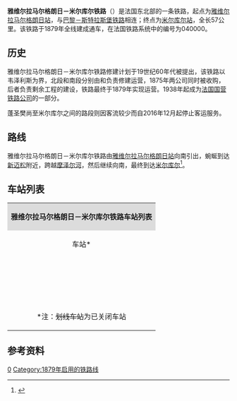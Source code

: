 {{Infobox rail system-route
|collapsed=no
|box_width=
|rail_name=雅维尔拉马尔格朗日－米尔库尔铁路<br>{{lang|fr|Ligne de Jarville-la-Malgrange à Mirecourt}}
|banner_color=
|sec_banner_color=
|logo_filename=
|image_width=
|logo_bgcolor=
|logo_note=
|image =RFN 040 000.png
|imagesize=
|caption=雅维尔拉马尔格朗日－米尔库尔铁路线路图
|system_map=
|mapimage_width=
|map_bgcolor=
|locale={{FRA}}
|service_type=
|start=[[雅维尔拉马尔格朗日站|雅维尔拉马尔格朗日站]]、[[米尔库尔站|米尔库尔站]]
|begin_operation=1879年
|end_operation=
|operation_note=
|system_length=57km
|length_in_operation=57km
|total_length=
|status=使用中<small>（雅维尔拉马尔格朗日至蓬圣樊尚段）</small><br>仅供货运<small>（蓬圣樊尚至米尔库尔段）</small>
|line_title=线路
|lines=[[复线铁路|复线铁路]]<small>（雅维尔拉马尔格朗日至韦泽利斯段）</small><br>[[单线铁路|单线铁路]]<small>（韦泽利斯至米尔库尔段）</small>
|stations=
|route_title=线路
|main_route=
|secondary_route=
|branch_route=
|standard=
|main_stations=[[雅维尔拉马尔格朗日站|雅维尔拉马尔格朗日站]]、[[蓬圣樊尚站|蓬圣樊尚站]]、[[米尔库尔站|米尔库尔站]]
|ridership=
|fleet_size=
|max_speed= 
|track_gauge=
|distance_between_mainlines=
|min_radius=
|max_grade=
|block_signal=
|electrified=
|depot=
|operator={{法国交通数据|sncf}}
|franchise=
|hq=
|key_person=
|website=
|route_map=
}}

'''雅维尔拉马尔格朗日－米尔库尔铁路'''（{{lang-fr|Ligne de Jarville-la-Malgrange à Mirecourt}}）是法国东北部的一条铁路，起点为[[雅维尔拉马尔格朗日站|雅维尔拉马尔格朗日站]]，与[[巴黎－斯特拉斯堡铁路|巴黎－斯特拉斯堡铁路]]相连；终点为[[米尔库尔站|米尔库尔站]]，全长57公里。该铁路于1879年全线建成通车，在法国铁路系统中的编号为040000。

==历史==

雅维尔拉马尔格朗日－米尔库尔铁路修建计划于19世纪60年代被提出，该铁路以韦泽利斯为界，北段和南段分别由{{link-fr|南锡-韦泽利斯铁路公司|Compagnie des chemins de fer de Nancy à Vézelise}}和{{link-fr|韦泽利斯-米尔库尔铁路公司|Société du chemin de fer de Vézelise à Mirecourt}}负责修建运营，1875年两公司同时被{{link-fr|法国东部铁路公司|Compagnie des chemins de fer de l'Est}}收购，后者负责剩余工程的建设，铁路最终于1879年实现运营。1938年起成为[[法国国营铁路公司|法国国营铁路公司]]的一部分。

蓬圣樊尚至米尔库尔之间的路段则因客流较少而自2016年12月起停止客运服务。

==路线==
雅维尔拉马尔格朗日－米尔库尔铁路由[[雅维尔拉马尔格朗日站|雅维尔拉马尔格朗日站]]向南引出，蜿蜒到达[[讷沃迈松|新迈松]]附近，跨越[[摩泽尔河|摩泽尔河]]，然后继续向南，最终到达[[米尔库尔|米尔库尔]]<ref name="geo">{{Cite web|url=https://www.geoportail.gouv.fr/carte|title=Carte|accessdate=2021-03-15|author=Géoportail|language=fr|publisher=Géoportail|archive-url=https://web.archive.org/web/20170129154129/https://www.geoportail.gouv.fr/carte/|archive-date=2017-01-29|dead-url=no}}</ref>。

==车站列表==
{| class="wikitable mw-collapsible " style="margin:1em auto 1em auto; font-size:smaller"
|colspan="5" align="center" style="background:#DCDCDC"|'''雅维尔拉马尔格朗日－米尔库尔铁路车站列表'''
|-
!align="center" |车站*
!align="center" |公里数
!align="center" |交汇路线
!align="center" |本线停靠车种
!align="center" |可换乘交通
|-
|align="center" rowspan=2|{{Arret|Jarville-la-Malgrange|[[雅维尔拉马尔格朗日站|雅维尔拉马尔格朗日站]]}}
|0
|[[巴黎－斯特拉斯堡铁路|巴黎－斯特拉斯堡铁路]]<small>（[[巴黎东站|巴黎]]/[[南锡城站|南锡]]方向）</small>↑<br>[[巴黎－斯特拉斯堡铁路|巴黎－斯特拉斯堡铁路]]<small>（[[斯特拉斯堡城站|斯特拉斯堡]]方向）</small>↘
|
|
|-
|0.227
|
|align="center"|{{法国交通数据|ter|ges}}
|{{法国交通数据/城市公共交通|南锡}}
|-
|align="center" rowspan=2|{{Arret|Houdemont|[[乌德蒙站|乌德蒙站]]}}
|0.687
|<s>[[尚皮尼厄勒－乌德蒙铁路|尚皮尼厄勒－乌德蒙铁路]]<small>（[[尚皮尼厄勒站|尚皮尼厄勒]]方向）</small>↗</s>
|
|
|-
|4.166
|
|align="center"|{{法国交通数据|ter|ges}}
|{{法国交通数据/城市公共交通|南锡}}
|-
|align="center"|{{Arret|Ludres|[[吕德尔站|吕德尔站]]}}
|7.155
|
|align="center"|{{法国交通数据|ter|ges}}
|{{法国交通数据/城市公共交通|南锡}}
|-
|align="center"|{{Arret|Messein|[[梅桑站|梅桑站]]}}
|9.962
|
|align="center"|{{法国交通数据|ter|ges}}
|
|-
|align="center"|{{Arret|Neuves-Maisons|[[新迈松站|新迈松站]]}}
|12.159
|[[图勒－罗西耶尔欧萨利讷铁路|图勒－罗西耶尔欧萨利讷铁路]]<small>（罗西耶尔欧萨利讷方向）</small>↗<br>[[图勒－罗西耶尔欧萨利讷铁路|图勒－罗西耶尔欧萨利讷铁路]]<small>（图勒方向）</small>↙
|align="center"|{{法国交通数据|ter|ges}}
|{{法国交通数据|car|54}}
|-
|align="center"|{{Arret|Pont-Saint-Vincent|[[蓬圣樊尚站|蓬圣樊尚站]]}}
|13.751
|
|align="center"|{{法国交通数据|ter|ges}}
|{{法国交通数据|car|54}}
|-
|align="center"|{{Arret|<s>Bainville-sur-Madon|马东河畔班维尔站</s>}}
|15.643
|
|
|
|-
|align="center"|{{Arret|<s>Pulligny - Autrey|皮利尼-欧特雷站</s>}}
|22.369
|
|
|
|-
|align="center"|{{Arret|<s>Ceintrey|[[桑特雷_(默尔特-摩泽尔省)#交通|桑特雷站]]</s>}}
|24.728
|
|
|
|-
|align="center"|{{Arret|<s>Tantonville|唐通维尔站</s>}}
|30.021
|
|
|
|-
|align="center"|{{Arret|<s>Maxonchamp|马克松尚站</s>}}
|36.575
|
|
|
|-
|align="center"|{{Arret|<s>Rupt-sur-Moselle|摩泽尔河畔吕站</s>}}
|39.869
|
|
|
|-
|align="center"|{{Arret|<s>Vézelise|韦泽利斯站</s>}}
|44.093
|
|
|
|-
|align="center"|{{Arret|<s>Ramonchamp|拉蒙尚站</s>}}
|47.338
|
|
|
|-
|align="center"|{{Arret|<s>Diarville|迪亚尔维尔站</s>}}
|43.027
|
|
|
|-
|align="center"|{{Arret|<s>Frenelle-la-Grande - Puzieux|大弗勒内勒-皮济约站</s>}}
|55.591
|<s>[[巴里塞拉科特－大弗勒内勒-皮济约铁路|巴里塞拉科特－大弗勒内勒-皮济约铁路]]<small>（巴里塞拉科特方向）</small>↖</s>
|
|
|-
|align="center"|{{Arret|<s>Mirecourt|[[米尔库尔站|米尔库尔站]]</s>}}
|57.131
|<s>[[讷沙托－埃皮纳勒铁路|讷沙托－埃皮纳勒铁路]]<small>（讷沙托方向）</small>↖<br>[[讷沙托－埃皮纳勒铁路|讷沙托－埃皮纳勒铁路]]<small>（埃皮纳勒方向）</small>↓</s>
|
|{{法国交通数据|car|88}}
|-
|colspan=5|<nowiki>*</nowiki>注：<s>划线车站</s>为已关闭车站
|}

==参考资料==
{{Reflist}}
[[Category:法國鐵路線|0]]
[[Category:1879年启用的铁路线|Category:1879年启用的铁路线]]